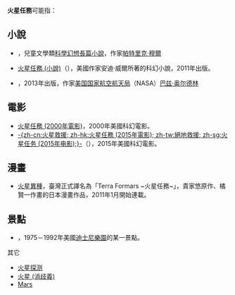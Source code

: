 '''火星任務'''可能指：
== 小說 ==
*{{tsl|en|Mission to Mars (novel)|火星任務 (1955年小說)}}，兒童文學類[[科學幻想|科學幻想]][[長篇小說|長篇小說]]，作家[[帕特里克·穆爾|帕特里克·穆爾]]
*[[火星任務_(小說)|火星任務 (小說)]]（{{lang-en|The Martian}}），美國作家安迪·威爾所著的科幻小說，2011年出版。
*{{tsl|en|Mission to Mars: My Vision for Space Exploration|火星任務：對太空探索我的觀點}}，2013年出版，作家[[美国国家航空航天局|美国国家航空航天局]]（NASA）[[巴兹·奥尔德林|巴兹·奥尔德林]]
== 電影 ==
*[[火星任務_(2000年電影)|火星任務 (2000年電影)]]，2000年美國科幻電影。
*[[絕地救援|-{zh-cn:火星救援; zh-hk:火星任務 (2015年電影); zh-tw:絕地救援; zh-sg:火星任务 (2015年电影);}-]]（{{地区用词2|zh-cn=火星救援|zh-hk=火星任務|zh-tw=絕地救援|equiv-sg=hk|show-local=no|as=譯作|before=「|after=」}}），2015年美國科幻電影。

== 漫畫 ==
*[[火星異種|火星異種]]，臺灣正式譯名為「Terra Formars ~火星任務~」，貴家悠原作、橘賢一作畫的日本漫畫作品，2011年1月開始連載。
== 景點 ==
*{{tsl|en|Mission to Mars (attraction)|火星任務 (旅遊景點)}}，1975－1992年美國[[迪士尼樂園|迪士尼樂園]]的某一景點。

;其它
*[[火星探测|火星探测]]
* [[火星_(消歧義)|火星 (消歧義)]]
* [[Mars|Mars]]

{{disambig|cat=四字作品消歧義}}